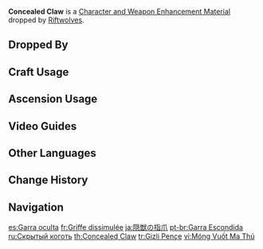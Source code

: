 {{Item Infobox
|id           = 112056
|image        = Item Concealed Claw.png
|type         = Character and Weapon Enhancement Materials
|group        = Riftwolf Materials
|group2       = Elite Enemy Drops
|invCategory  = Character Development Items
|quality      = 2
|description  = Residual body tissue left behind by one of the Riftwolves.<br>By ordinary logic, these objects, so alien to this world, should not have remained behind after these abnormal creatures were excised from the land.
|source1      = Dropped by [[Riftwolves]]
}}
'''Concealed Claw''' is a [[Character and Weapon Enhancement Material]] dropped by [[Riftwolves]].

==Dropped By==
{{Dropped By}}

==Craft Usage==
{{Craft Usage}}

==Ascension Usage==
{{Ascension Usage}}

==Video Guides==
{{EVT
|video1   = https://youtu.be/FQRhAgxbBvo
|caption1 = Farm Guide
}}

==Other Languages==
{{Other Languages
|en      = Concealed Claw
|zhs     = 隐兽指爪
|zhs_rm  = Yǐn Shòu Zhǐ Zhǎo
|zht     = 隱獸指爪
|zht_rm  = Yǐn Shòu Zhǐ Zhuǎ
|zh_tl   = 
|ja      = 隠獣の指爪
|ja_rm   = Injuu no Shisou{{Assumed}}
|ja_tl   = Finger-Claw of a Concealed Beast
|ko      = 맹수 발톱
|ko_tl   = Fierce Animal Claw
|es      = Garra oculta
|es_tl   = Hidden Claw
|fr      = Griffe dissimulée
|fr_tl   = Concealed Claw
|ru      = Скрытый коготь
|ru_tl   = Concealed Claw
|th      = Concealed Claw
|vi      = Móng Vuốt Ma Thú
|vi_tl   = 
|de      = Kralle der versteckten Monster
|de_tl   = Talon of the Hidden Monsters
|id      = Concealed Claw
|pt      = Garra Escondida
|pt_tl   = 
|tr      = Gizli Pençe
|tr_tl   = Hidden Claw
|it      = Artiglio nascosto
|it_tl   = 
}}

==Change History==
{{Change History|2.2}}

==Navigation==
{{Development Item Navbox|Character and Weapon Enhancement Materials}}

[[es:Garra oculta]]
[[fr:Griffe dissimulée]]
[[ja:隠獣の指爪]]
[[pt-br:Garra Escondida]]
[[ru:Скрытый коготь]]
[[th:Concealed Claw]]
[[tr:Gizli Pençe]]
[[vi:Móng Vuốt Ma Thú]]